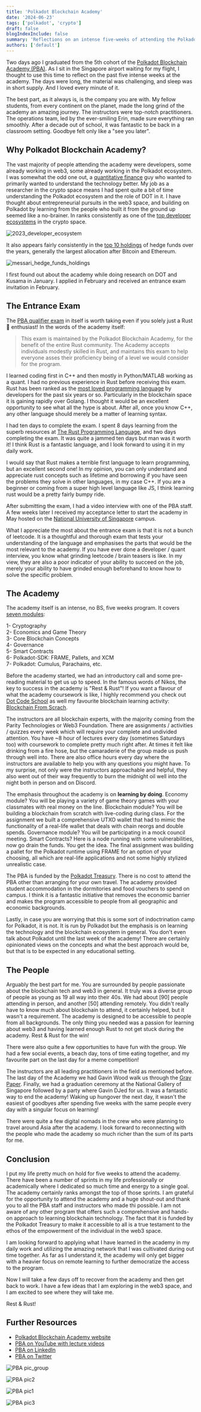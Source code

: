 ```yaml
---
title: 'Polkadot Blockchain Academy'
date: '2024-06-23'
tags: ['polkadot', 'crypto']
draft: false
blogIndexInclude: false
summary: 'Reflections on an intense five-weeks of attending the Polkadot Blockchain Academy.'
authors: ['default']
---
```


Two days ago I graduated from the 5th cohort of the
[Polkadot Blockchain Academy (PBA)](https://polkadot.network/academy/). As I sit in the Singapore airport waiting for my
flight, I thought to use this time to reflect on the past five intense weeks at the academy.
The days were long, the material was challenging, and sleep was in short supply. And I loved every minute of it.

The best part, as it always is, is the company you are with. My fellow students, from every continent on
the planet, made the long grind of the academy an amazing journey. The instructors were top-notch practitioners.
The operations team, led by the ever-smiling Erin, made sure everything ran smoothly.
After a decade out of school, it was fantastic to be back in a classroom setting. Goodbye felt only like a "see you
later".

## Why Polkadot Blockchain Academy?

The vast majority of people attending the academy were developers, some already working in web3, some already working in
the Polkadot ecosystem. I was somewhat the odd one out, a [quantitative finance](https://kaveh.page/about) guy who
wanted to primarily wanted to understand the technology better. My job as a researcher in the crypto space means I
had spent quite a bit of time understanding the Polkadot ecosystem and the role of DOT in it. I have thought about
entrepreneurial pursuits in the web3 space, and building on Polkadot by
learning from the people who built it from the ground up seemed like a no-brainer. In ranks consistently
as one of the [top developer ecosystems](https://www.developerreport.com/developer-report?s=there-is-a-large-torso)
in the crypto space.

![2023_developer_ecosystem](/static/images/2024_06_developer_ecosystem.png)

It also appears fairly consistently in the
[top 10 holdings](https://messari.io/report/messari-fund-analysis-q4-21-examining-liquid-portfolios-of-crypto-funds)
of hedge funds over the years, generally the largest allocation after Bitcoin and Ethereum.

![messari_hedge_funds_holdings](/static/images/2024_06_messari_hedge_funds_holdings.png)


I first found out about the academy while doing research on DOT and Kusama in January. I applied in February and
received an entrance exam invitation in February.

## The Entrance Exam

The [PBA qualifier exam](https://github.com/Polkadot-Blockchain-Academy/pba-qualifier-exam) in itself is worth
taking even if you solely just a Rust 🦀 enthusiast! In the words of the academy itself:

>This exam is maintained by the
Polkadot Blockchain Academy, for the benefit of the entire Rust community. The Academy accepts individuals
modestly skilled in Rust, and maintains this exam to help everyone asses their proficiency
being of a level we would consider for the program.

I learned coding first in C++ and then mostly in Python/MATLAB working as a quant. I had no previous experience in Rust
before receiving this exam. Rust has been ranked as the
[most loved programming language](https://survey.stackoverflow.co/2023/) by developers for the past six years or so.
Particularly in the blockchain space it is gaining rapidly over Golang. I thought it would be an excellent
opportunity to see what all the hype is about. After all, once you know C++, any other language should merely be a
matter of learning syntax.

I had ten days to complete the exam. I spent 8 days learning from the superb resources at
[The Rust Programming Language](https://www.rust-lang.org/learn), and two days completing the exam. It was quite a
jammed ten days but man was it worth it! I think Rust is a fantastic language, and I look forward to using it in my
daily work.

I would say that Rust makes a terrible first language to learn programming, but an excellent second one!
In my opinion, you can only understand and appreciate rust concepts such as lifetime and borrowing if you have seen
the problems they solve in other languages, in my case C++. If you are a beginner or coming from a super high level
language like JS, I think learning rust would be a pretty fairly bumpy ride.

After submitting the exam, I had a video interview with one of the PBA staff. A few weeks later I
received my acceptance letter to start the academy in May hosted on the
[National University of Singapore](https://enterprise.nus.edu.sg/education-programmes/polkadot-blockchain-academy-at-nus/)
campus.

What I appreciate the most about the entrance exam is that it is not a bunch of leetcode. It is a thoughtful
and thorough exam that tests your understanding of the language and emphasises the parts that would be the most
relevant to the academy. If you have ever done a developer / quant interview, you know what grinding leetcode /
brain teasers is like. In my view, they are also a poor indicator of your ability to succeed on the job, merely your
ability to have grinded enough beforehand to know how to solve the specific problem.

## The Academy

The academy itself is an intense, no BS, five weeks program. It covers
[seven modules](https://polkadot.network/development/blockchain-academy/):

1- Cryptography\
2- Economics and Game Theory\
3- Core Blockchain Concepts\
4- Governance\
5- Smart Contracts\
6- Polkadot-SDK: FRAME, Pallets, and XCM\
7- Polkadot: Cumulus, Parachains, etc.

Before the academy started, we had an introductory call and some pre-reading material to get us up to speed. In the
famous words of Nikos, the key to success in the academy is "Rest & Rust"! If you want a flavour of what the academy
coursework is like, I highly recommend you check out [Dot Code School](https://dotcodeschool.com/) as well my
favourite blockchain learning activity:
[Blockchain From Scrach](https://github.com/JoshOrndorff/blockchain-from-scratch).

The instructors are all blockchain experts, with the majority coming from the Parity Technologies or Web3 Foundation.
There are assignments / activities / quizzes every week which will require your complete and undivided attention. You
have ~8 hour of lectures every day (sometimes Saturdays too) with coursework to complete pretty much right after. At
times it felt like drinking from a fire hose, but the camaraderie of the group made us push through well into. There
are also office hours every day where the instructors are available to help you with any questions you might have.
To my surprise, not only were the instructors approachable and helpful, they also went out of their way frequently to
burn the midnight oil well into the night both in person and on Discord.

The emphasis throughout the academy is on **learning by doing**. Economy module? You will be playing a variety of game
theory games with your classmates with real money on the line. Blockchain module? You will be building a blockchain
from scratch with live-coding during class. For the assignment we built a comprehensive UTXO wallet that had to mimic the
functionality of a real-life wallet that deals with chain reorgs and double spends. Governance module? You will be
participating in a mock council meeting. Smart Contracts? Here is a node running with some vulnerabilities, now go
drain the funds. You get the idea. The final assignment was building a pallet for the Polkadot runtime using FRAME
for an option of your choosing, all which are real-life applications and not some highly stylized unrealistic case.

The PBA is funded by the [Polkadot Treasury](https://polkadot.network/ecosystem/treasury/).
There is no cost to attend the PBA other than arranging for your own travel. The academy provided student
accommodation in the dormitories and food vouchers to spend on campus. I think it is a fantastic initiative that
removes the economic barrier and makes the program accessible to people from all geographic and economic backgrounds.

Lastly, in case you are worrying that this is some sort of indoctrination camp for Polkadot, it is not. It
is run by Polkadot but the emphasis is on learning the technology and the blockchain ecosystem in general. You don't
even talk about Polkadot until the last week of the academy! There are certainly opinionated views on the concepts and
what the best approach would be, but that is to be expected in any educational setting.


## The People

Arguably the best part for me. You are surrounded by people passionate about the blockchain tech and web3 in general. It
truly was a diverse group of people as young as 19 all way into their 40s. We had about [90] people attending in
person, and another [50] attending remotely. You didn't really have to know much about blockchain to attend, it
certainly helped, but it wasn't a requirement. The academy is designed to be accessible to people from all
backgrounds. The only thing you needed was a passion for learning about web3 and having learned enough Rust to not
get stuck during the academy. Rest & Rust for the win!

There were also quite a few opportunities to have fun with the group. We had a few social events, a beach day, tons
of time eating together, and my favourite part on the last day for a meme competition!

The instructors are all leading practitioners in the field as mentioned before. The last day of the Academy we had
Gavin Wood walk us through the [Gray Paper](https://wiki.polkadot.network/docs/learn-jam-chain). Finally,
we had a graduation ceremony at the National Gallery of Singapore followed by a party where
Gavin DJed for us. It was a fantastic way to end the academy! Waking up hungover the next day, it wasn't the easiest
of goodbyes after spending five weeks with the same people every day with a singular focus on learning!

There were quite a few digital nomads in the crew who were planning to travel around Asia after the academy. I look
forward to reconnecting with the people who made the academy so much richer than the sum of its parts for me.

## Conclusion

I put my life pretty much on hold for five weeks to attend the academy. There have been a number of sprints in my
life professionally or academically where I dedicated so much time and energy to a single goal. The academy
certainly ranks amongst the top of those sprints. I am grateful for the opportunity to attend the academy and a huge
shout-out and thank you to all the PBA staff and instructors who made thi possible. I am not aware of any other program
that offers such a comprehensive and hands-on approach to learning blockchain technology. The fact that it is funded by
the Polkadot Treasury to make it accessible to all is a true testament to the ethos of the empowerment of the
individual in the web3 space.

I am looking forward to applying what I have learned in the academy in my daily work and utilizing the amazing
network that I was cultivated during out time together. As far as I understand it, the academy will only get bigger
with a heavier focus on remote learning to further democratize the access to the program.

Now I will take a few days off to recover from the academy and then get back to work. I have a few ideas that I am
exploring in the web3 space, and I am excited to see where they will take me.

Rest & Rust!


## Further Resources

- [Polkadot Blockchain Academy website](https://polkadot.network/academy/)
- [PBA on YouTube with lecture videos](https://www.youtube.com/channel/UCKE7UPkSWv0QN97sI7HUTcw)
- [PBA on LinkedIn](https://www.linkedin.com/school/polkadot-blockchain-academy/)
- [PBA on Twitter](https://x.com/AcademyPolkadot)


![PBA pic_group](/static/images/2024_06_pba_group.jpg)

![PBA pic2](/static/images/2024_06_pba_2.jpg)

![PBA pic1](/static/images/2024_06_pba_1.jpg)

![PBA pic3](/static/images/2024_06_pba_w_gavin.jpg)




